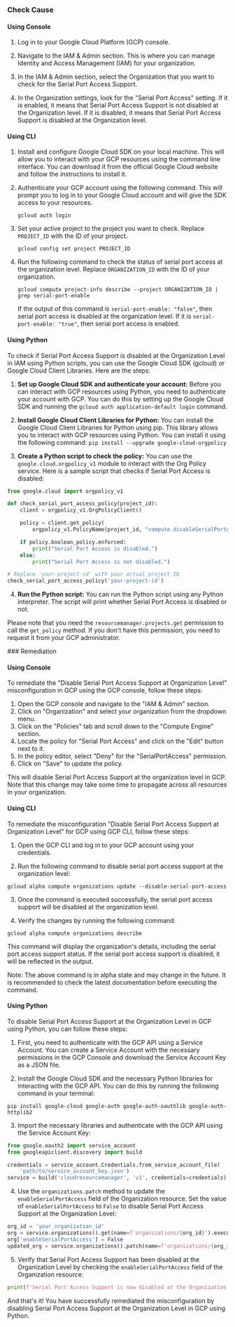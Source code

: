 

<Tabs><Tab title='Cause'>
### Check Cause

#### Using Console

1. Log in to your Google Cloud Platform (GCP) console.

2. Navigate to the IAM & Admin section. This is where you can manage Identity and Access Management (IAM) for your organization.

3. In the IAM & Admin section, select the Organization that you want to check for the Serial Port Access Support.

4. In the Organization settings, look for the "Serial Port Access" setting. If it is enabled, it means that Serial Port Access Support is not disabled at the Organization level. If it is disabled, it means that Serial Port Access Support is disabled at the Organization level.

#### Using CLI

1. Install and configure Google Cloud SDK on your local machine. This will allow you to interact with your GCP resources using the command line interface. You can download it from the official Google Cloud website and follow the instructions to install it.

2. Authenticate your GCP account using the following command. This will prompt you to log in to your Google Cloud account and will give the SDK access to your resources.
   ```
   gcloud auth login
   ```

3. Set your active project to the project you want to check. Replace `PROJECT_ID` with the ID of your project.
   ```
   gcloud config set project PROJECT_ID
   ```

4. Run the following command to check the status of serial port access at the organization level. Replace `ORGANIZATION_ID` with the ID of your organization.
   ```
   gcloud compute project-info describe --project ORGANIZATION_ID | grep serial-port-enable
   ```
   If the output of this command is `serial-port-enable: "false"`, then serial port access is disabled at the organization level. If it is `serial-port-enable: "true"`, then serial port access is enabled.

#### Using Python

To check if Serial Port Access Support is disabled at the Organization Level in IAM using Python scripts, you can use the Google Cloud SDK (gcloud) or Google Cloud Client Libraries. Here are the steps:

1. **Set up Google Cloud SDK and authenticate your account:**
   Before you can interact with GCP resources using Python, you need to authenticate your account with GCP. You can do this by setting up the Google Cloud SDK and running the `gcloud auth application-default login` command.

2. **Install Google Cloud Client Libraries for Python:**
   You can install the Google Cloud Client Libraries for Python using pip. This library allows you to interact with GCP resources using Python. You can install it using the following command: `pip install --upgrade google-cloud-orgpolicy`

3. **Create a Python script to check the policy:**
   You can use the `google.cloud.orgpolicy_v1` module to interact with the Org Policy service. Here is a sample script that checks if Serial Port Access is disabled:

```python
from google.cloud import orgpolicy_v1

def check_serial_port_access_policy(project_id):
    client = orgpolicy_v1.OrgPolicyClient()

    policy = client.get_policy(
        orgpolicy_v1.PolicyName(project_id, "compute.disableSerialPortAccess"))

    if policy.boolean_policy.enforced:
        print("Serial Port Access is disabled.")
    else:
        print("Serial Port Access is not disabled.")

# Replace 'your-project-id' with your actual project ID
check_serial_port_access_policy('your-project-id')
```

4. **Run the Python script:**
   You can run the Python script using any Python interpreter. The script will print whether Serial Port Access is disabled or not.

Please note that you need the `resourcemanager.projects.get` permission to call the `get_policy` method. If you don't have this permission, you need to request it from your GCP administrator.

</Tab>

<Tab title='Remediation'>
### Remediation

#### Using Console

To remediate the "Disable Serial Port Access Support at Organization Level" misconfiguration in GCP using the GCP console, follow these steps:

1. Open the GCP console and navigate to the "IAM & Admin" section.
2. Click on "Organization" and select your organization from the dropdown menu.
3. Click on the "Policies" tab and scroll down to the "Compute Engine" section.
4. Locate the policy for "Serial Port Access" and click on the "Edit" button next to it.
5. In the policy editor, select "Deny" for the "SerialPortAccess" permission.
6. Click on "Save" to update the policy.

This will disable Serial Port Access Support at the organization level in GCP. Note that this change may take some time to propagate across all resources in your organization.

#### Using CLI

To remediate the misconfiguration "Disable Serial Port Access Support at Organization Level" for GCP using GCP CLI, follow these steps:

1. Open the GCP CLI and log in to your GCP account using your credentials.

2. Run the following command to disable serial port access support at the organization level:

```
gcloud alpha compute organizations update --disable-serial-port-access
```

3. Once the command is executed successfully, the serial port access support will be disabled at the organization level.

4. Verify the changes by running the following command:

```
gcloud alpha compute organizations describe
```

This command will display the organization's details, including the serial port access support status. If the serial port access support is disabled, it will be reflected in the output.

Note: The above command is in alpha state and may change in the future. It is recommended to check the latest documentation before executing the command.

#### Using Python

To disable Serial Port Access Support at the Organization Level in GCP using Python, you can follow these steps:

1. First, you need to authenticate with the GCP API using a Service Account. You can create a Service Account with the necessary permissions in the GCP Console and download the Service Account Key as a JSON file.

2. Install the Google Cloud SDK and the necessary Python libraries for interacting with the GCP API. You can do this by running the following command in your terminal:

```
pip install google-cloud google-auth google-auth-oauthlib google-auth-httplib2
```

3. Import the necessary libraries and authenticate with the GCP API using the Service Account Key:

```python
from google.oauth2 import service_account
from googleapiclient.discovery import build

credentials = service_account.Credentials.from_service_account_file(
    'path/to/service_account_key.json')
service = build('cloudresourcemanager', 'v1', credentials=credentials)
```

4. Use the `organizations.patch` method to update the `enableSerialPortAccess` field of the Organization resource. Set the value of `enableSerialPortAccess` to `False` to disable Serial Port Access Support at the Organization Level:

```python
org_id = 'your_organization_id'
org = service.organizations().get(name=f'organizations/{org_id}').execute()
org['enableSerialPortAccess'] = False
updated_org = service.organizations().patch(name=f'organizations/{org_id}', body=org).execute()
```

5. Verify that Serial Port Access Support has been disabled at the Organization Level by checking the `enableSerialPortAccess` field of the Organization resource:

```python
print(f'Serial Port Access Support is now disabled at the Organization Level: {updated_org["enableSerialPortAccess"]}')
```

And that's it! You have successfully remediated the misconfiguration by disabling Serial Port Access Support at the Organization Level in GCP using Python.


</Tab>
</Tabs>